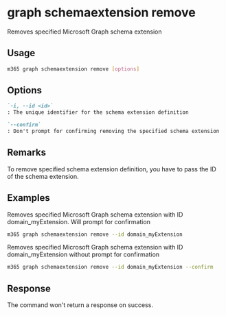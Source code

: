 
# graph schemaextension remove

Removes specified Microsoft Graph schema extension

## Usage

```sh
m365 graph schemaextension remove [options]
```

## Options

```md definition-list
`-i, --id <id>`
: The unique identifier for the schema extension definition

`--confirm`
: Don't prompt for confirming removing the specified schema extension
```

<Global />

## Remarks

To remove specified schema extension definition, you have to pass the ID of the schema
extension.

## Examples

Removes specified Microsoft Graph schema extension with ID domain_myExtension. Will prompt for confirmation

```sh
m365 graph schemaextension remove --id domain_myExtension 
```

Removes specified Microsoft Graph schema extension with ID domain_myExtension without prompt for confirmation

```sh
m365 graph schemaextension remove --id domain_myExtension --confirm
```

## Response

The command won't return a response on success.
